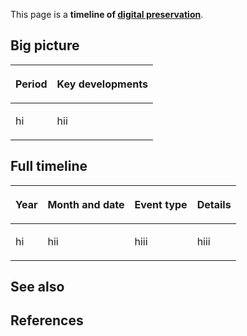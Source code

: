 This page is a '''timeline of [[digital preservation]]'''.

==Big picture==

{| class="sortable wikitable"
|-
! Period !! Key developments
|-
| hi || hii
|}

==Full timeline==

{| class="sortable wikitable"
|-
! Year !! Month and date !! Event type !! Details
|-
| hi || hii || hiii || hiii
|}

==See also==

==References==

{{Reflist|30em}}

